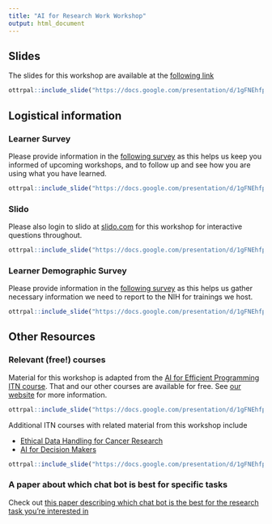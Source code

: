 ```yaml
---
title: "AI for Research Work Workshop"
output: html_document
---
```


## Slides

The slides for this workshop are available at the [following link](https://bit.ly/itn_nyu_2024_ai)

```r
ottrpal::include_slide("https://docs.google.com/presentation/d/1gFNEhfp4Vh131tpHvdntvpIKKwlJilaNfJLiMTeXvDA/edit#slide=id.g2814c9cb41d_0_5")
```

## Logistical information

### Learner Survey

Please provide information in the [following survey](https://bit.ly/hutch_learner) as this helps us keep you informed of upcoming workshops, and to follow up and see how you are using what you have learned.

```r
ottrpal::include_slide("https://docs.google.com/presentation/d/1gFNEhfp4Vh131tpHvdntvpIKKwlJilaNfJLiMTeXvDA/edit#slide=id.g2f288e8e9b9_0_0")
```

### Slido

Please also login to slido at [slido.com](https://www.slido.com/) for this workshop for interactive questions throughout.

```r
ottrpal::include_slide("https://docs.google.com/presentation/d/1gFNEhfp4Vh131tpHvdntvpIKKwlJilaNfJLiMTeXvDA/edit#slide=id.g258ce79cf2b_0_204")
```

### Learner Demographic Survey

Please provide information in the [following survey](https://bit.ly/itn_demo) as this helps us gather necessary information we need to report to the NIH for trainings we host.

```r
ottrpal::include_slide("https://docs.google.com/presentation/d/1gFNEhfp4Vh131tpHvdntvpIKKwlJilaNfJLiMTeXvDA/edit#slide=id.g28548f404c3d183_615")
```

## Other Resources

### Relevant (free!) courses

Material for this workshop is adapted from the [AI for Efficient Programming ITN course](https://hutchdatascience.org/AI_for_Efficient_Programming/). That and our other courses are available for free. See [our website](https://www.itcrtraining.org/courses) for more information. 

```r
ottrpal::include_slide("https://docs.google.com/presentation/d/1gFNEhfp4Vh131tpHvdntvpIKKwlJilaNfJLiMTeXvDA/edit#slide=id.g2efffa5458b_0_0")
```

Additional ITN courses with related material from this workshop include 

- [Ethical Data Handling for Cancer Research](https://hutchdatascience.org/Ethical_Data_Handling_for_Cancer_Research/)
- [AI for Decision Makers](https://hutchdatascience.org/AI_for_Decision_Makers/introduction-to-avoiding-ai-harm.html)

```r
ottrpal::include_slide("https://docs.google.com/presentation/d/1gFNEhfp4Vh131tpHvdntvpIKKwlJilaNfJLiMTeXvDA/edit#slide=id.g2815146d9d2_0_571")
```

### A paper about which chat bot is best for specific tasks

Check out [this paper describing which chat bot is the best for the research task you're interested in](https://www-nature-com.fhcrc.idm.oclc.org/articles/d41586-023-03023-4)